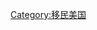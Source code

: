 {{sidebar
| name = 美国公民与移民
| style = border-color:grey;
| title = 美国公民与移民
| image = [[File:Flag_of_the_United_States.svg|40px]]
| headingstyle = background: #E9E9E9;
| class = plainlist

| heading1 = 移民
| content1 =
* {{Link-en|移民美国|Immigration to the United States}}
* [[美国永久居民|美国永久居民（绿卡）]]
* {{Link-en|美国庇护政策|Asylum in the United States|难民和庇护}}
* [[多元化移民簽證]]
* {{Link-en|美国非法移民|Illegal immigration to the United States}}
| heading2 = 国籍
| content2 =
* [[美国入籍效忠宣誓|入籍宣誓]]
* [[美国公民出生地原则]]
* [[美国公民]] / [[美国公民#非公民的美国国民|国民]]
* [[美国护照]]
* [[美国荣誉公民]]
* {{Link-en|放弃美国国籍|Relinquishment of United States nationality}}
| heading3 = 政府机构
| content3 =
* [[美国公民及移民服务局]]
* [[美国移民及海关执法局]]

| heading4 = 法律
| content4 =
* {{Link-en|美国国籍法|United States nationality law}}
}}
<noinclude>
[[Category:移民美国]]
</noinclude>